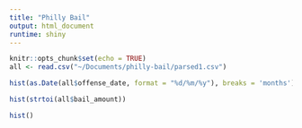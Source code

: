 ```yaml
---
title: "Philly Bail"
output: html_document
runtime: shiny
---
```


```r
knitr::opts_chunk$set(echo = TRUE)
all <- read.csv("~/Documents/philly-bail/parsed1.csv")

```

```r
hist(as.Date(all$offense_date, format = "%d/%m/%y"), breaks = 'months')
```

```r
hist(strtoi(all$bail_amount))
```

```r
hist()
```



